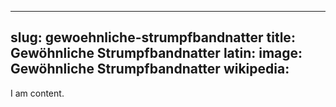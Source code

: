 
---
slug: gewoehnliche-strumpfbandnatter
title: Gewöhnliche Strumpfbandnatter 
latin:
image: Gewöhnliche Strumpfbandnatter 
wikipedia: 
---

I am content.
